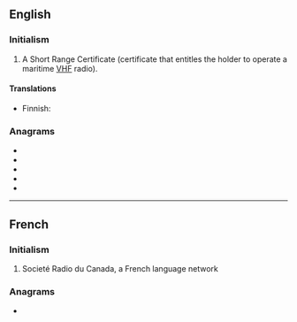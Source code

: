 {{also|src}}
==English==

===Initialism===
{{rfc-header|Initialism}}
{{en-initialism}}

# {{lb|en|nautical}} A Short Range Certificate (certificate that entitles the holder to operate a maritime [[VHF]] radio).

====Translations====
{{trans-top|VHF certificate}}
* Finnish: {{t|fi|rannikkolaivurin radiotodistus}}
{{trans-mid}}
{{trans-bottom}}

===Anagrams===
* {{l|en|CRS}}
* {{l|en|CSR}}
* {{l|en|RCS}}
* {{l|en|RSC}}
* {{l|en|SCR}}

----

==French==

===Initialism===
{{rfc-header|Initialism}}
{{head|fr|initialism}}

# Societé Radio du Canada, a French language network

===Anagrams===
* {{l|fr|CRS}}